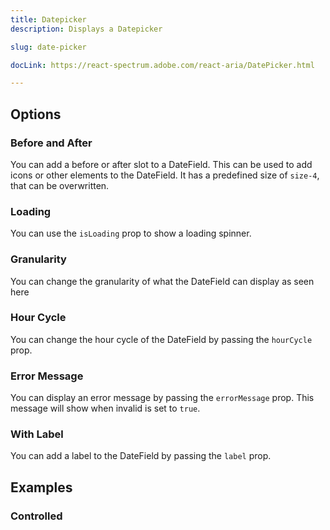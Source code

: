 ```yaml
---
title: Datepicker
description: Displays a Datepicker

slug: date-picker

docLink: https://react-spectrum.adobe.com/react-aria/DatePicker.html

---
```


<ComponentPreview name="date-picker/preview" />


## Options 

### Before and After

You can add a before or after slot to a DateField. This can be used to add icons or other elements to the DateField.
It has a predefined size of `size-4`, that can be overwritten.

<ComponentPreview name="date-picker/before-after" />

### Loading 

You can use the `isLoading` prop to show a loading spinner.

<ComponentPreview name="date-picker/loading" />

### Granularity

You can change the granularity of what the DateField can display as seen here

<ComponentPreview name="date-picker/granularity" />


### Hour Cycle

You can change the hour cycle of the DateField by passing the `hourCycle` prop.

<ComponentPreview name="date-picker/hour-cycle" />

### Error Message

You can display an error message by passing the `errorMessage` prop. This message will show when invalid is set to `true`.

<ComponentPreview name="date-picker/error-message" />

### With Label

You can add a label to the DateField by passing the `label` prop.

<ComponentPreview name="date-picker/with-label" />

## Examples

### Controlled

<ComponentPreview name="date-picker/controlled" />


